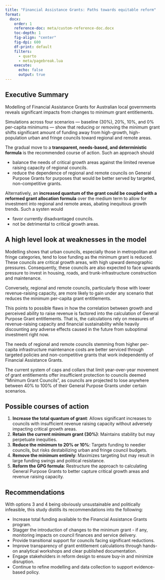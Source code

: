 ```yaml
---
title: "Financial Assistance Grants: Paths towards equitable reform"
format:
  docx:
    order: 1
    reference-doc: meta/custom-reference-doc.docx
    toc-depth: 1
    fig-align: "center"
    fig-dpi: 600
    df-print: default
    filters:
      - quarto
      - meta/pagebreak.lua
    execute:
      echo: false
      output: true
---
```


## Executive Summary

Modelling of Financial Assistance Grants for Australian local governments reveals significant impacts from changes to minimum grant entitlements. 

Simulations across four scenarios — baseline (30%), 20%, 10%, and 0% per-capita minimums — show that reducing or removing the minimum grant shifts significant amount of funding away from high-growth, high-population urban and fringe councils toward regional and remote areas. 

The gradual move to a **transparent, needs-based, and deterministic formula** is the recommended course of action. Such an approach should

- balance the needs of critical growth areas against the limited revenue raising capacity of regional councils. 
- reduce the dependence of regional and remote councils on General Purpose Grants for purposes that would be better served by targeted, non-competitive grants.

Alternatively, an **increased quantum of the grant could be coupled with a reformed grant allocation formula** over the medium term to allow for investment into regional and remote areas, abating inequitous growth trends. Such a systen would

- favor currently disadvantaged councils.
- not be detrimental to critical growth areas.

## A high level look at weaknesses in the model

Modelling shows that urban councils, especially those in metropolitan and fringe categories, tend to lose funding as the minimum grant is reduced. These councils are critical growth areas, with high upward demographic pressures. Consequently, these councils are also expected to face upwards pressure to invest in housing, roads, and trunk-infrastructure construction and maintenance. 

Conversely, regional and remote councils, particularly those with lower revenue-raising capacity, are more likely to gain under any scenario that reduces the minimum per-capita grant entitlements. 

This points to possible flaws in how the correlation between growth and perceived ability to raise revenue is factored into the calculation of General Purpose Grant entitlements. That is, the calculations rely on measures of revenue-raising capacity and financial sustainability while heavily discounting any adverse effects caused in the future from suboptimal investment right now.

The needs of regional and remote councils stemming from higher per-capita infrastructure maintenance costs are better serviced through targeted policies and non-competitive grants that work independently of Financial Assistance Grants. 

The current system of caps and collars that limit year-over-year movement of grant entitlements offer insufficient protection to councils deemed "Minimum Grant Councils", as councils are projected to lose anywhere between 40% to 100% of their General Purpose Grants under certain scenarios.

## Possible courses of action

1. **Increase the total quantum of grant**: Allows significant increases to councils with insufficient revenue raising capacity without adversely impacting critical growth areas.
2. **Retain the current minimum grant (30%)**: Maintains stability but may perpetuate inequities.
3. **Reduce the minimum to 20% or 10%**: Targets funding to needier councils, but risks destabilizing urban and fringe council budgets.
4. **Remove the minimum entirely**: Maximizes targeting but may result in large funding swings and political resistance.
5. **Reform the GPG formula**: Restructure the approach to calculating General Purpose Grants to better capture critical growth areas and revenue raising capacity.

## Recommendations

With options 3 and 4 being obviously unsustainable and politically infeasible, this study distills its recommendations into the following:

- Increase total funding available to the Financial Assistance Grants program.
- Stagger the introduction of changes to the minimum grant - if any, monitoring impacts on council finances and service delivery.
- Provide transitional support for councils facing significant reductions.
- Improve transparency of grant entitlement calculations through hands-on analytical workshops and clear published documentation.
- Engage stakeholders in reform design to ensure buy-in and minimize disruption.
- Continue to refine modelling and data collection to support evidence-based policy.